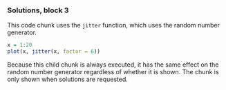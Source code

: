 
### Solutions, block 3

This code chunk uses the `jitter` function, which uses the random number generator. 


```r
x = 1:20
plot(x, jitter(x, factor = 6))
```

Because this child chunk is always executed, it has the same effect on the random number generator regardless of whether it is shown. The chunk is only shown when solutions are requested.


